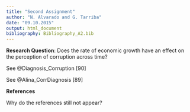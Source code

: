 ```yaml
---
title: "Second Assignment"
author: "N. Alvarado and G. Tarriba"
date: "09.10.2015"
output: html_document
bibliography: Bibliography_A2.bib
---
```


**Research Question**: Does the rate of economic growth have an effect on the perception of corruption across time?

See @Diagnosis_Corruption [90]

See @Alina_CorrDiagnosis [89]

**References**

Why do the references still not appear?
